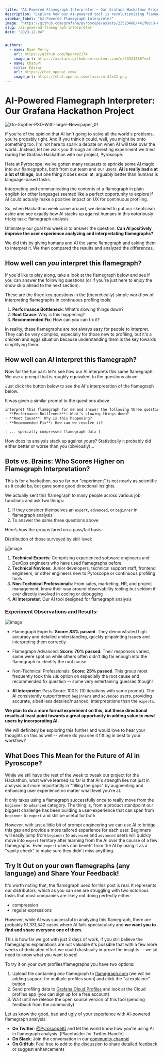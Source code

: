 ```yaml
---
title: "AI-Powered Flamegraph Interpreter – Our Grafana Hackathon Project"
description: "Explore how our AI-powered tool is revolutionizing flamegraph interpretation"
sidebar_label: "AI-Powered Flamegraph Interpreter"
image: "https://github.com/grafana/pyroscope/assets/23323466/441f89c8-8757-4c3d-b1b9-d8a1960c4c5d"
slug: /ai-powered-flamegraph-interpreter
date: "2023-12-04"


authors:
  - name: Ryan Perry
    url: https://github.com/Rperry2174
    image_url: https://avatars.githubusercontent.com/u/23323466?v=4
  - name: ChatGPT
    title: Editor
    url: https://chat.openai.com/
    image_url: https://chat.openai.com/favicon-32x32.png
---
```




# AI-Powered Flamegraph Interpreter: Our Grafana Hackathon Project

![Go-Gopher-PSD-With-larger-Newspaper_01](https://github.com/grafana/pyroscope/assets/23323466/441f89c8-8757-4c3d-b1b9-d8a1960c4c5d)

If you're of the opinion that AI isn't going to solve all the world's problems, you're probably right. And if you think it could, well, you might be onto something too. I'm not here to spark a debate on when AI will take over the world...Instead, let me walk you through an interesting experiment we tried during the Grafana Hackathon with our project, Pyroscope.

Here at Pyroscope, we've gotten many requests to sprinkle some AI magic into our flamegraphs, both from our team and our users. **AI is really bad a at a lot of things**, but one thing it does excel at, arguably better than humans is language-based tasks. 

Interpreting and communicating the contents of a flamegraph in plain english (or other language) seemed like a perfect opportunity to explore if AI could actually make a positive impact on UX for continuous profiling.

So, when Hackathon week came around, we decided to put our skepticism aside and see exactly how AI stacks up against humans in this notoriously tricky task: flamegraph analysis.

Ultimately our goal this week is to answer the question: **Can AI positively improve the user experience analyzing and interpretating flamegraphs?**

We did this by giving humans and AI the same flamegraph and asking them to interpret it. We then compared the results and analyzed the differences.

## How well can _you_ interpret this flamegraph?

If you'd like to play along, take a look at the flamegraph below and see if you can answer the following questions (or if you're just here to enjoy the show skip ahead to the next section).

These are the three key questions in the (theoretically) simple workflow of interpreting flamegraphs in continuous profilng tools:

1. **Performance Bottleneck**: What's slowing things down?
2. **Root Cause**: Why is this happening?
3. **Recommended Fix**: How can you can fix it?

<Flamegraph profileData={DistributorCpu}></Flamegraph>

In reality, these flamegraphs are not always easy for people to interpret. They can be very complex, especially for those new to profiling, but it's a chicken and eggs situation because understanding them is the key towards simplifying them.

## How well can _AI_ interpret this flamegraph?

Now for the fun part: let's see how our AI interprets this same flamegraph. We use a prompt that is roughly equivalent to the questions above.

Just click the button below to see the AI's interpretation of the flamegraph below.

<OpenAI response={Response1}/>
<Flamegraph profileData={DistributorCpu}></Flamegraph>

It was given a similar prompt to the questions above:
```txt
interpret this flamegraph for me and answer the following three questions:
- **Performance Bottleneck**: What's slowing things down?
- **Root Cause**: Why is this happening?
- **Recommended Fix**: How can we resolve it?

[ ... specially compressed flamegraph data ]
```

How does its analysis stack up against yours? Statistically it probably did either better or worse than you (obviously)...



## Bots vs. Brains: Who Scores Higher on Flamegraph Interpretation?

This is for a hackathon, so so far our "experiment" is not nearly as scientific as it could be, but gave some good directional insights.

We actually sent this flamegraph to many people across various job functions and ask two things:
1. If they consider themselves an `expert`, `advanced`, or `beginner` in flamegraph analysis
2. To answer the same three questions above

Here’s how the groups fared on a pass/fail basis:

Distribution of those surveyed by skill level:

![image](https://github.com/grafana/pyroscope/assets/23323466/67969551-b830-47ca-bfb8-596d95a8d7d3)

1. **Technical Experts**: Comprising experienced software engineers and DevOps engineers who have used flamegraphs before
2. **Technical Novices**: Junior developers, technical support staff, frontend engineers, or other engineers new to Pyroscope or continuous profiling tools
3. **Non-Technical Professionals**: From sales, marketing, HR, and project management, know their way around observability tooling but seldom if ever directly involved in coding or debugging
4. **AI Interpreter**: Our AI tool designed for flamegraph analysis

### Experiment Observations and Results:

![image](https://github.com/grafana/pyroscope/assets/23323466/bacff852-16da-4ef4-9d03-6900196ec595)

- Flamegraph Experts: **Score: 83% passed**. They demonstrated high accuracy and detailed understanding, quickly pinpointing issues and interpreting them correctly
  
- Flamegraph Advanced: **Score: 70% passed**. Their responses varied, some were spot on while others often didn't dig far enough into the flamegraph to identify the root cause

- Non-Technical Professionals: **Score: 23% passed**. This group most frequently took thie `idk` option on especially the root cause and recommended fix question -- some very entertaining guesses though!

- **AI Interpreter**: Pass Score: 100% (10 iterations with same prompt). The AI consistently outperformed `beginners` and `advanced` users, providing accurate, albeit less detailed/nuanced, interpretations than the `experts`.

**We plan to do a more formal experiment on this, but these directional results at least point towards a great opportunity in adding value to _most_ users by incorporating AI.** 

We will definitely be exploring this further and would love to hear your thoughts on this as well -- where do you see it fitting in best to your workflow?

## What Does This Mean for the Future of AI in Pyroscope?

While we still have the rest of the week to tweak our project for the Hackathon, what we've learned so far is that AI's strength lies not just in analysis but more importantly in "filling the gaps" by augmenting and enhancing user experience no matter what level you're at. 

It only takes using a flamegraph successfully once to really move from the `beginner` to `advanced` category. The thing is, from a product standpoint our biggest challenge has been building a user-experience that can span from `beginner` to `expert` and still be useful for both.

However, with just a little bit of prompt engineering we can use AI to bridge this gap and provide a more tailored experience for each user. Beginners will easily jump from `beginner` to `advanced` and `advanced` users will quickly move into `expert` territory after learning from the AI over the course of a few flamegraphs. Even `expert` users can benefit from the AI by using it as a "sanity check" to make sure they didn't miss anything.

## Try It Out on your own flamegraphs (any language) and Share Your Feedback!

It's worth noting that, the flamegraph used for this post is real. It represents our distributors, which as you can see are struggling with two notorious tasks that most companies are likely not doing perfectly either: 
- compression
- regular expressions

However, while AI was successful in analyzing this flamegraph, there are probably 51,331,542 cases where AI fails spectacularly and **we want you to find and share everyone one of them**. 

This is how far we got with just 2 days of work, if you still believe the flamegraphs explanations are not valuable it's possible that with a few more weeks of dedicated effort we could drastically improve the insights -- we jut need to know what you want to see!

To try it on your own profiles/flamegraphs you have two options:
1. Upload file containing _one_ flamegraph to [flamegraph.com](http://flamegraph.com) (we will be adding support for multiple profiles soon) and click the "ai explainer" button
2. Send profiling data to [Grafana Cloud Profiles](https://grafana.com/auth/sign-up/create-user?pg=pyroscope-ai-blog) and look at the Cloud profiles app (you can sign up for a free account)
3. Wait until we release the open source version of this tool (pending feedback from the community)

Let us know the good, bad and ugly of your experience with AI-powered flamegraph analysis:
- **On Twitter**: [@PyroscopeIO](https://twitter.com/PyroscopeIO) and let the world know how you're using AI in flamegraph analysis. [Placeholder for Twitter Handle]
- **On Slack**: Join the conversation in our [community channel](https://grafana.slack.com/archives/C049PLMV8TB)
- **On GitHub**: Feel free to add to [the discussion](https://github.com/grafana/pyroscope/discussions/2797) to share detailed feedback or suggest enhancements


